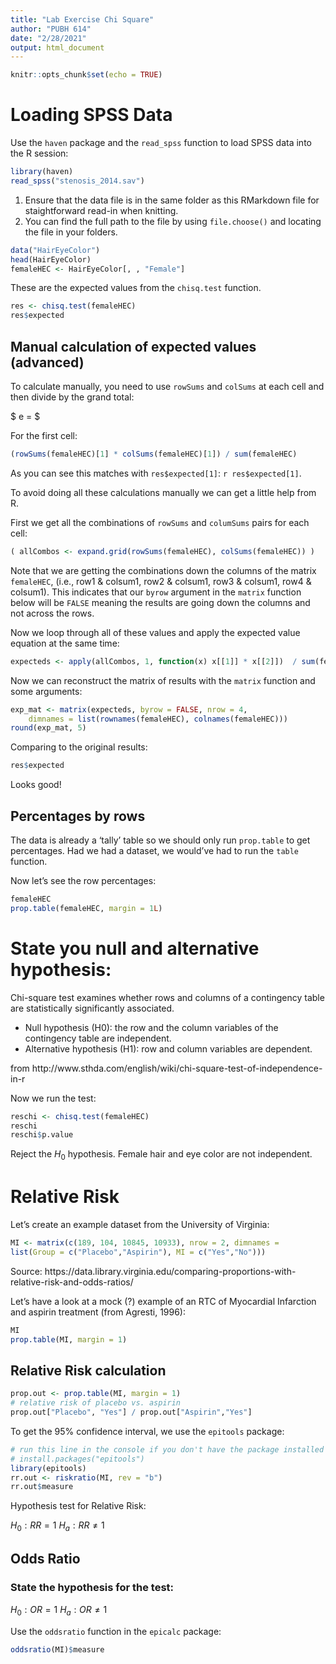 ```yaml
---
title: "Lab Exercise Chi Square"
author: "PUBH 614"
date: "2/28/2021"
output: html_document
---
```


```r
knitr::opts_chunk$set(echo = TRUE)
```

# Loading SPSS Data

Use the `haven` package and the `read_spss` function to load SPSS data into the
R session:

```r
library(haven)
read_spss("stenosis_2014.sav")
```

1. Ensure that the data file is in the same folder as this RMarkdown file for
staightforward read-in when knitting.
2. You can find the full path to the file by using `file.choose()` and locating
the file in your folders.

```r
data("HairEyeColor")
head(HairEyeColor)
femaleHEC <- HairEyeColor[, , "Female"]
```

These are the expected values from the `chisq.test` function.

```r
res <- chisq.test(femaleHEC)
res$expected
```

## Manual calculation of expected values (advanced)

To calculate manually, you need to use `rowSums` and `colSums` at
each cell and then divide by the grand total:

$ e = \frac{row.sum \times col.sum}{grand.total} $

For the first cell:

```r
(rowSums(femaleHEC)[1] * colSums(femaleHEC)[1]) / sum(femaleHEC)
```

As you can see this matches with `res$expected[1]`: `r res$expected[1]`.

To avoid doing all these calculations manually we can get a little help from
R.

First we get all the combinations of `rowSums` and `columSums` pairs for each
cell:

```r
( allCombos <- expand.grid(rowSums(femaleHEC), colSums(femaleHEC)) )
```

Note that we are getting the combinations down the columns of the matrix
`femaleHEC`, (i.e., row1 & colsum1, row2 & colsum1, row3 & colsum1, row4 &
colsum1). This indicates that our `byrow` argument in the `matrix` function
below will be `FALSE` meaning the results are going down the columns and not
across the rows.

Now we loop through all of these values and apply the expected value equation
at the same time:

```r
expecteds <- apply(allCombos, 1, function(x) x[[1]] * x[[2]])  / sum(femaleHEC)
```

Now we can reconstruct the matrix of results with the `matrix` function
and some arguments:

```r
exp_mat <- matrix(expecteds, byrow = FALSE, nrow = 4,
    dimnames = list(rownames(femaleHEC), colnames(femaleHEC)))
round(exp_mat, 5)
```

Comparing to the original results:

```r
res$expected
```

Looks good!

## Percentages by rows

The data is already a 'tally' table so we should only run `prop.table` to get
percentages. Had we had a dataset, we would've had to run the `table` function.

Now let's see the row percentages:

```r
femaleHEC
prop.table(femaleHEC, margin = 1L)
```


# State you null and alternative hypothesis:

Chi-square test examines whether rows and columns of a contingency table are
statistically significantly associated.

* Null hypothesis (H0): the row and the column variables of the contingency
    table are independent.
* Alternative hypothesis (H1): row and column variables are dependent.

from http://www.sthda.com/english/wiki/chi-square-test-of-independence-in-r

Now we run the test:

```r
reschi <- chisq.test(femaleHEC)
reschi
reschi$p.value
```

Reject the $H_0$ hypothesis. Female hair and eye color are not independent.

# Relative Risk

Let's create an example dataset from the University of Virginia:

```r
MI <- matrix(c(189, 104, 10845, 10933), nrow = 2, dimnames =
list(Group = c("Placebo","Aspirin"), MI = c("Yes","No")))
```

Source: https://data.library.virginia.edu/comparing-proportions-with-relative-risk-and-odds-ratios/

Let's have a look at a mock (?) example of an RTC of Myocardial Infarction and
aspirin treatment (from Agresti, 1996):

```r
MI
prop.table(MI, margin = 1)
```

## Relative Risk calculation

```r
prop.out <- prop.table(MI, margin = 1)
# relative risk of placebo vs. aspirin
prop.out["Placebo", "Yes"] / prop.out["Aspirin","Yes"]
```

To get the 95% confidence interval, we use the `epitools` package:

```r
# run this line in the console if you don't have the package installed
# install.packages("epitools")
library(epitools)
rr.out <- riskratio(MI, rev = "b")
rr.out$measure
```

Hypothesis test for Relative Risk:

$H_0: RR = 1$
$H_a: RR \neq 1$

## Odds Ratio

### State the hypothesis for the test:

$H_0: OR = 1$
$H_a: OR \neq 1$

Use the `oddsratio` function in the `epicalc` package:

```r
oddsratio(MI)$measure
```

